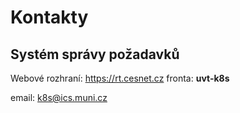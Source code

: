 # Kontakty

## Systém správy požadavků

Webové rozhraní: https://rt.cesnet.cz fronta: **uvt-k8s**

email: k8s@ics.muni.cz
